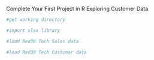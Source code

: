 Complete Your First Project in R
Exploring Customer Data

```r
#get working directory

```

```r
#import xlsx library

```


```r
#load Red30 Tech Sales data

```


```r
#load Red30 Tech Customer data

```

